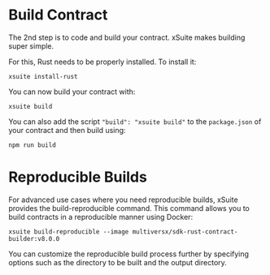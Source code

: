 # Build Contract

The 2nd step is to code and build your contract. xSuite makes building super simple.

For this, Rust needs to be properly installed. To install it:

```
xsuite install-rust
```

You can now build your contract with:

```
xsuite build
```

You can also add the script `"build": "xsuite build"` to the `package.json` of your contract and then build using:

```
npm run build
```

# Reproducible Builds

For advanced use cases where you need reproducible builds, xSuite provides the build-reproducible command.
This command allows you to build contracts in a reproducible manner using Docker:

```
xsuite build-reproducible --image multiversx/sdk-rust-contract-builder:v8.0.0
```

You can customize the reproducible build process further by specifying options such as the directory to be built and the output directory.
